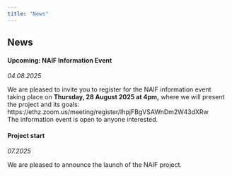 ```yaml
---
title: "News"
---
```



## News

#### Upcoming: NAIF Information Event
*04.08.2025*

We are pleased to invite you to register for the NAIF information event taking place on **Thursday, 28 August 2025 at 4pm,** where we will present the project and its goals:  
https://ethz.zoom.us/meeting/register/IhpjFBgVSAWnDm2W43dXRw  
The information event is open to anyone interested.


#### Project start
*07.2025*

We are pleased to announce the launch of the NAIF project.
